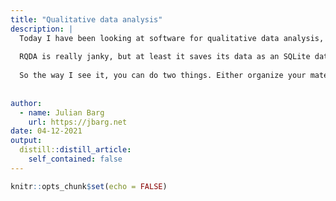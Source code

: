 ```yaml
---
title: "Qualitative data analysis"
description: |
  Today I have been looking at software for qualitative data analysis, and it is quite disappointing. The feature set that I would be hoping for of course is quite extensive, that is probably part of the reason. It should be (1) FOSS, (2) actively being developed, (3) available on Windows, macOS, Linux, (5) able to import text documents, PDFs, and ideally html files, (6) capable of importing highlights and notes from PDFs, (7) save its data in a convenient form, for instance as an SQL database. But it seems outside of Atlas Ti and NVivo there isn't much going on.
  
  RQDA is really janky, but at least it saves its data as an SQLite database. QDAP only works with text data. Cassandre's website looks... sketchy... Of course Atlas Ti uses SPSS under the hood, which only makes sense if you are being developed by the same software (just a guess, I don't actually know). And it cannot import websites, only if you have already saved them to PDF. And NVivo straight up doesn't have a Linux client (you could probably run it in wine, but that's not the pont) AND requires NVivo to be installed on your system for you to be able to launch its browser version. What a dumpster fire. 
  
  So the way I see it, you can do two things. Either organize your material yourself, but I think getting all the crossreferences into a discourse would not be feasible without taking way too much effort. Or you can think short term and run a project on Atlas Ti. I am sure they won't be at the top of the pack in ten years, so that's a pity. Won't be able to migrate your data out, either. I am now trying to organize as much as possible outside of software, before importing stuff as the last step. But the fact that you cannot even import the annotations that are already saved to a PDF document--so annoying.
  
  
author:
  - name: Julian Barg
    url: https://jbarg.net
date: 04-12-2021
output:
  distill::distill_article:
    self_contained: false
---
```



```r
knitr::opts_chunk$set(echo = FALSE)
```
